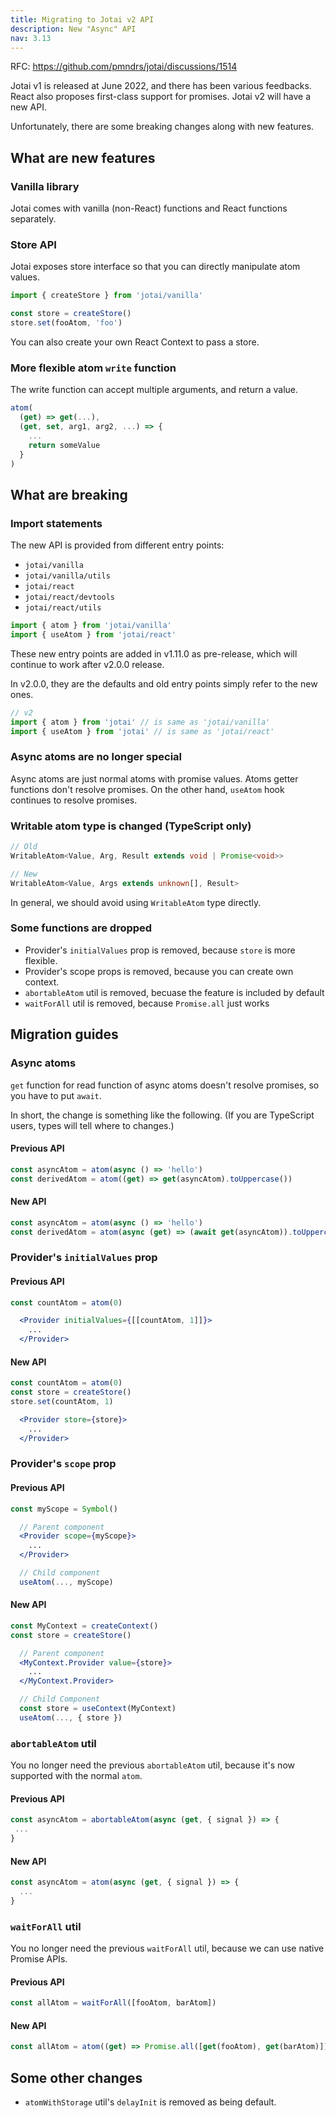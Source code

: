 ```yaml
---
title: Migrating to Jotai v2 API
description: New "Async" API
nav: 3.13
---
```


RFC: https://github.com/pmndrs/jotai/discussions/1514

Jotai v1 is released at June 2022, and there has been various feedbacks.
React also proposes first-class support for promises.
Jotai v2 will have a new API.

Unfortunately, there are some breaking changes along with new features.

## What are new features

### Vanilla library

Jotai comes with vanilla (non-React) functions
and React functions separately.

### Store API

Jotai exposes store interface so that you can directly manipulate atom values.

```js
import { createStore } from 'jotai/vanilla'

const store = createStore()
store.set(fooAtom, 'foo')
```

You can also create your own React Context to pass a store.

### More flexible atom `write` function

The write function can accept multiple arguments,
and return a value.

```js
atom(
  (get) => get(...),
  (get, set, arg1, arg2, ...) => {
    ...
    return someValue
  }
)
```

## What are breaking

### Import statements

The new API is provided from different entry points:

- `jotai/vanilla`
- `jotai/vanilla/utils`
- `jotai/react`
- `jotai/react/devtools`
- `jotai/react/utils`

```js
import { atom } from 'jotai/vanilla'
import { useAtom } from 'jotai/react'
```

These new entry points are added in v1.11.0 as pre-release, which will continue to work after v2.0.0 release.

In v2.0.0, they are the defaults and old entry points simply refer to the new ones.

```js
// v2
import { atom } from 'jotai' // is same as 'jotai/vanilla'
import { useAtom } from 'jotai' // is same as 'jotai/react'
```

### Async atoms are no longer special

Async atoms are just normal atoms with promise values.
Atoms getter functions don't resolve promises.
On the other hand, `useAtom` hook continues to resolve promises.

### Writable atom type is changed (TypeScript only)

```ts
// Old
WritableAtom<Value, Arg, Result extends void | Promise<void>>

// New
WritableAtom<Value, Args extends unknown[], Result>
```

In general, we should avoid using `WritableAtom` type directly.

### Some functions are dropped

- Provider's `initialValues` prop is removed, because `store` is more flexible.
- Provider's scope props is removed, because you can create own context.
- `abortableAtom` util is removed, becuase the feature is included by default
- `waitForAll` util is removed, because `Promise.all` just works

## Migration guides

### Async atoms

`get` function for read function of async atoms
doesn't resolve promises, so you have to put `await`.

In short, the change is something like the following.
(If you are TypeScript users, types will tell where to changes.)

#### Previous API

```js
const asyncAtom = atom(async () => 'hello')
const derivedAtom = atom((get) => get(asyncAtom).toUppercase())
```

#### New API

```js
const asyncAtom = atom(async () => 'hello')
const derivedAtom = atom(async (get) => (await get(asyncAtom)).toUppercase())
```

### Provider's `initialValues` prop

#### Previous API

```jsx
const countAtom = atom(0)

  <Provider initialValues={[[countAtom, 1]]}>
    ...
  </Provider>
```

#### New API

```jsx
const countAtom = atom(0)
const store = createStore()
store.set(countAtom, 1)

  <Provider store={store}>
    ...
  </Provider>
```

### Provider's `scope` prop

#### Previous API

```jsx
const myScope = Symbol()

  // Parent component
  <Provider scope={myScope}>
    ...
  </Provider>

  // Child component
  useAtom(..., myScope)
```

#### New API

```jsx
const MyContext = createContext()
const store = createStore()

  // Parent component
  <MyContext.Provider value={store}>
    ...
  </MyContext.Provider>

  // Child Component
  const store = useContext(MyContext)
  useAtom(..., { store })
```

### `abortableAtom` util

You no longer need the previous `abortableAtom` util,
because it's now supported with the normal `atom`.

#### Previous API

```js
const asyncAtom = abortableAtom(async (get, { signal }) => {
 ...
}
```

#### New API

```js
const asyncAtom = atom(async (get, { signal }) => {
  ...
}
```

### `waitForAll` util

You no longer need the previous `waitForAll` util,
because we can use native Promise APIs.

#### Previous API

```js
const allAtom = waitForAll([fooAtom, barAtom])
```

#### New API

```js
const allAtom = atom((get) => Promise.all([get(fooAtom), get(barAtom)]))
```

## Some other changes

- `atomWithStorage` util's `delayInit` is removed as being default.
